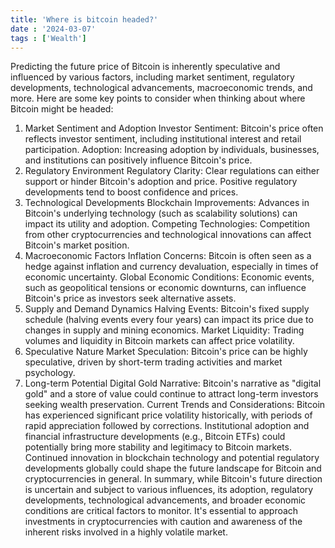 ```yaml
---
title: 'Where is bitcoin headed?'
date : '2024-03-07'
tags : ['Wealth']
---
```


Predicting the future price of Bitcoin is inherently speculative and influenced by various factors, including market sentiment, regulatory developments, technological advancements, macroeconomic trends, and more. Here are some key points to consider when thinking about where Bitcoin might be headed:

1. Market Sentiment and Adoption
Investor Sentiment: Bitcoin's price often reflects investor sentiment, including institutional interest and retail participation.
Adoption: Increasing adoption by individuals, businesses, and institutions can positively influence Bitcoin's price.
2. Regulatory Environment
Regulatory Clarity: Clear regulations can either support or hinder Bitcoin's adoption and price. Positive regulatory developments tend to boost confidence and prices.
3. Technological Developments
Blockchain Improvements: Advances in Bitcoin's underlying technology (such as scalability solutions) can impact its utility and adoption.
Competing Technologies: Competition from other cryptocurrencies and technological innovations can affect Bitcoin's market position.
4. Macroeconomic Factors
Inflation Concerns: Bitcoin is often seen as a hedge against inflation and currency devaluation, especially in times of economic uncertainty.
Global Economic Conditions: Economic events, such as geopolitical tensions or economic downturns, can influence Bitcoin's price as investors seek alternative assets.
5. Supply and Demand Dynamics
Halving Events: Bitcoin's fixed supply schedule (halving events every four years) can impact its price due to changes in supply and mining economics.
Market Liquidity: Trading volumes and liquidity in Bitcoin markets can affect price volatility.
6. Speculative Nature
Market Speculation: Bitcoin's price can be highly speculative, driven by short-term trading activities and market psychology.
7. Long-term Potential
Digital Gold Narrative: Bitcoin's narrative as "digital gold" and a store of value could continue to attract long-term investors seeking wealth preservation.
Current Trends and Considerations:
Bitcoin has experienced significant price volatility historically, with periods of rapid appreciation followed by corrections.
Institutional adoption and financial infrastructure developments (e.g., Bitcoin ETFs) could potentially bring more stability and legitimacy to Bitcoin markets.
Continued innovation in blockchain technology and potential regulatory developments globally could shape the future landscape for Bitcoin and cryptocurrencies in general.
In summary, while Bitcoin's future direction is uncertain and subject to various influences, its adoption, regulatory developments, technological advancements, and broader economic conditions are critical factors to monitor. It's essential to approach investments in cryptocurrencies with caution and awareness of the inherent risks involved in a highly volatile market.

 